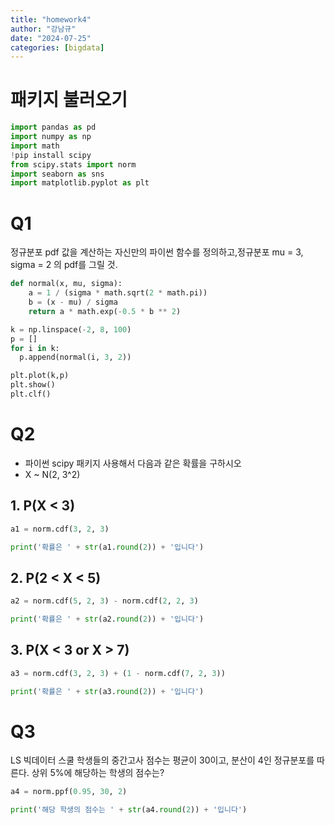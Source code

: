 ```yaml
---
title: "homework4"
author: "강남규"
date: "2024-07-25"
categories: [bigdata]
---
```

# 패키지 불러오기

```python
import pandas as pd
import numpy as np
import math
!pip install scipy
from scipy.stats import norm
import seaborn as sns
import matplotlib.pyplot as plt
```


# Q1

정규분포 pdf 값을 계산하는 자신만의 파이썬 함수를 정의하고,정규분포 mu = 3, sigma = 2 의 pdf를 그릴 것.


```python
def normal(x, mu, sigma):
    a = 1 / (sigma * math.sqrt(2 * math.pi))
    b = (x - mu) / sigma
    return a * math.exp(-0.5 * b ** 2)

k = np.linspace(-2, 8, 100)
p = []
for i in k:
  p.append(normal(i, 3, 2))

plt.plot(k,p)
plt.show()
plt.clf()  

```

# Q2

- 파이썬 scipy 패키지 사용해서 다음과 같은 확률을 구하시오
- X ~ N(2, 3^2)


## 1. P(X < 3)
```python
a1 = norm.cdf(3, 2, 3)

print('확률은 ' + str(a1.round(2)) + '입니다')
```

## 2. P(2 < X < 5)
```python
a2 = norm.cdf(5, 2, 3) - norm.cdf(2, 2, 3)

print('확률은 ' + str(a2.round(2)) + '입니다')
```

## 3. P(X < 3 or X > 7)
```python
a3 = norm.cdf(3, 2, 3) + (1 - norm.cdf(7, 2, 3))

print('확률은 ' + str(a3.round(2)) + '입니다')
```

# Q3

LS 빅데이터 스쿨 학생들의 중간고사 점수는 평균이 30이고, 분산이 4인 정규분포를 따른다.
상위 5%에 해당하는 학생의 점수는?

```python
a4 = norm.ppf(0.95, 30, 2)

print('해당 학생의 점수는 ' + str(a4.round(2)) + '입니다')
```





















